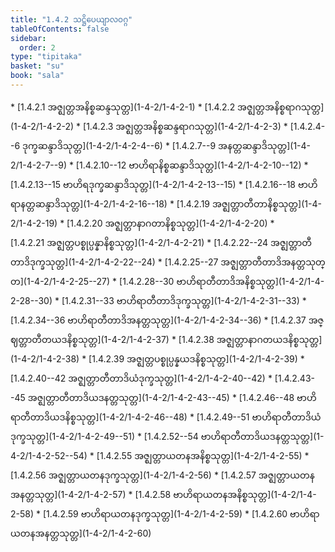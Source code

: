 ```yaml
---
title: "1.4.2 သဋ္ဌိပေယျာလဝဂ္ဂ"
tableOfContents: false
sidebar:
  order: 2
type: "tipitaka"
basket: "su"
book: "sala"
---
```



<DynamicBreadcrumb />



<TableOfContents book="sala" section="1.4.2">
* [1.4.2.1 အဇ္ဈတ္တအနိစ္စဆန္ဒသုတ္တ](1-4-2/1-4-2-1)
* [1.4.2.2 အဇ္ဈတ္တအနိစ္စရာဂသုတ္တ](1-4-2/1-4-2-2)
* [1.4.2.3 အဇ္ဈတ္တအနိစ္စဆန္ဒရာဂသုတ္တ](1-4-2/1-4-2-3)
* [1.4.2.4--6 ဒုက္ခဆန္ဒာဒိသုတ္တ](1-4-2/1-4-2-4--6)
* [1.4.2.7--9 အနတ္တဆန္ဒာဒိသုတ္တ](1-4-2/1-4-2-7--9)
* [1.4.2.10--12 ဗာဟိရာနိစ္စဆန္ဒာဒိသုတ္တ](1-4-2/1-4-2-10--12)
* [1.4.2.13--15 ဗာဟိရဒုက္ခဆန္ဒာဒိသုတ္တ](1-4-2/1-4-2-13--15)
* [1.4.2.16--18 ဗာဟိရာနတ္တဆန္ဒာဒိသုတ္တ](1-4-2/1-4-2-16--18)
* [1.4.2.19 အဇ္ဈတ္တာတီတာနိစ္စသုတ္တ](1-4-2/1-4-2-19)
* [1.4.2.20 အဇ္ဈတ္တာနာဂတာနိစ္စသုတ္တ](1-4-2/1-4-2-20)
* [1.4.2.21 အဇ္ဈတ္တပစ္စုပ္ပန္နာနိစ္စသုတ္တ](1-4-2/1-4-2-21)
* [1.4.2.22--24 အဇ္ဈတ္တာတီတာဒိဒုက္ခသုတ္တ](1-4-2/1-4-2-22--24)
* [1.4.2.25--27 အဇ္ဈတ္တာတီတာဒိအနတ္တသုတ္တ](1-4-2/1-4-2-25--27)
* [1.4.2.28--30 ဗာဟိရာတီတာဒိအနိစ္စသုတ္တ](1-4-2/1-4-2-28--30)
* [1.4.2.31--33 ဗာဟိရာတီတာဒိဒုက္ခသုတ္တ](1-4-2/1-4-2-31--33)
* [1.4.2.34--36 ဗာဟိရာတီတာဒိအနတ္တသုတ္တ](1-4-2/1-4-2-34--36)
* [1.4.2.37 အဇ္ဈတ္တာတီတယဒနိစ္စသုတ္တ](1-4-2/1-4-2-37)
* [1.4.2.38 အဇ္ဈတ္တာနာဂတယဒနိစ္စသုတ္တ](1-4-2/1-4-2-38)
* [1.4.2.39 အဇ္ဈတ္တပစ္စုပ္ပန္နယဒနိစ္စသုတ္တ](1-4-2/1-4-2-39)
* [1.4.2.40--42 အဇ္ဈတ္တာတီတာဒိယံဒုက္ခသုတ္တ](1-4-2/1-4-2-40--42)
* [1.4.2.43--45 အဇ္ဈတ္တာတီတာဒိယဒနတ္တသုတ္တ](1-4-2/1-4-2-43--45)
* [1.4.2.46--48 ဗာဟိရာတီတာဒိယဒနိစ္စသုတ္တ](1-4-2/1-4-2-46--48)
* [1.4.2.49--51 ဗာဟိရာတီတာဒိယံဒုက္ခသုတ္တ](1-4-2/1-4-2-49--51)
* [1.4.2.52--54 ဗာဟိရာတီတာဒိယဒနတ္တသုတ္တ](1-4-2/1-4-2-52--54)
* [1.4.2.55 အဇ္ဈတ္တာယတနအနိစ္စသုတ္တ](1-4-2/1-4-2-55)
* [1.4.2.56 အဇ္ဈတ္တာယတနဒုက္ခသုတ္တ](1-4-2/1-4-2-56)
* [1.4.2.57 အဇ္ဈတ္တာယတနအနတ္တသုတ္တ](1-4-2/1-4-2-57)
* [1.4.2.58 ဗာဟိရာယတနအနိစ္စသုတ္တ](1-4-2/1-4-2-58)
* [1.4.2.59 ဗာဟိရာယတနဒုက္ခသုတ္တ](1-4-2/1-4-2-59)
* [1.4.2.60 ဗာဟိရာယတနအနတ္တသုတ္တ](1-4-2/1-4-2-60)
</TableOfContents>